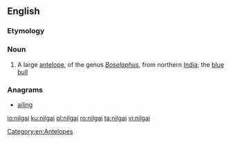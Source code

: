 ==English==
{{wikipedia}}

===Etymology===
{{rfe|lang=en}}

===Noun===
{{en-noun|s|nilgai}}

# A large [[antelope]], of the genus ''[[Boselaphus]]'', from northern [[India]]; the [[blue bull]]

===Anagrams===
* [[ailing#English|ailing]]

[[Category:en:Antelopes]]

[[io:nilgai]]
[[ku:nilgai]]
[[pl:nilgai]]
[[ro:nilgai]]
[[ta:nilgai]]
[[vi:nilgai]]